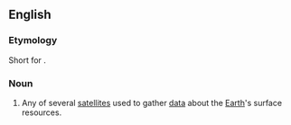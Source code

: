 ==English==

===Etymology===
Short for {{m|en|land}} {{m|en|satellite}}.

===Noun===
{{wikipedia}}
{{en-noun}}

# Any of several [[satellite]]s used to gather [[data]] about the [[Earth]]'s surface resources.
